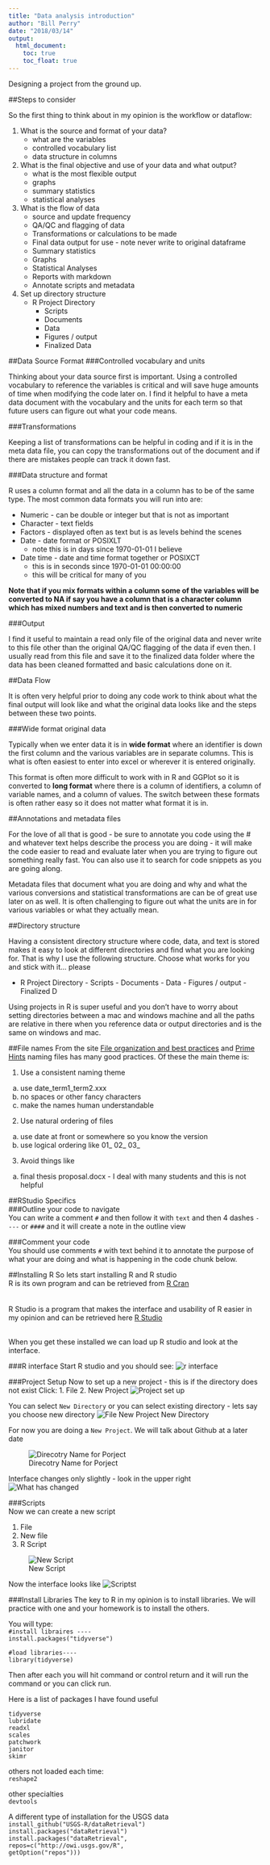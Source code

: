 ```yaml
---
title: "Data analysis introduction"
author: "Bill Perry"
date: "2018/03/14"
output:
  html_document:
    toc: true
    toc_float: true
---
```


Designing a project from the ground up.      

##Steps to consider    

So the first thing to think about in my opinion is the workflow or dataflow:   

  1. What is the source and format of your data? 
      + what are the variables
      + controlled vocabulary list
      + data structure in columns
  2. What is the final objective and use of your data and what output?     
      + what is the most flexible output     
      + graphs     
      + summary statistics     
      + statistical analyses      
  3. What is the flow of data      
      + source and update frequency     
      + QA/QC and flagging of data     
      + Transformations or calculations to be made     
      + Final data output for use - note never write to original dataframe     
      + Summary statistics     
      + Graphs     
      + Statistical Analyses     
      + Reports with markdown     
      + Annotate scripts and metadata     
  4. Set up directory structure 
      + R Project Directory
        - Scripts
        - Documents
        - Data
        - Figures / output
        - Finalized Data
      
##Data Source Format
###Controlled vocabulary and units   

Thinking about your data source first is important. Using a controlled vocabulary to reference the variables is critical and will save huge amounts of time when modifying the code later on. I find it helpful to have a meta data document with the vocabulary and the units for each term so that future users can figure out what your code means. 

###Transformations    

Keeping a list of transformations can be helpful in coding and if it is in the meta data file, you can copy the transformations out of the document and if there are mistakes people can track it down fast. 

###Data structure and format

R uses a column format and all the data in a column has to be of the same type. The most common data formats you will run into are:        

  + Numeric - can be double or integer but that is not as important
  + Character - text fields
  + Factors - displayed often as text but is as levels behind the scenes
  + Date - date format or POSIXLT
      - note this is in days since 1970-01-01 I believe
  + Date time - date and time format together or POSIXCT 
      - this is in seconds since 1970-01-01 00:00:00
      - this will be critical for many of you
      
      
  **Note that if you mix formats within a column some of the variables will be converted to NA if say you have a column that is a character column which has mixed numbers and text and is then converted to numeric**     
  
  
###Output     

I find it useful to maintain a read only file of the original data and never write to this file other than the original QA/QC flagging of the data if even then. I usually read from this file and save it to the finalized data folder where the data has been cleaned formatted and basic calculations done on it.

##Data Flow    

It is often very helpful prior to doing any code work to think about what the final output will look like and what the original data looks like and the steps between these two points. 

###Wide format original data    

Typically when we enter data it is in **wide format** where an identifier is down the first column and the various variables are in separate columns. This is what is often easiest to enter into excel or wherever it is entered originally. 

This format is often more difficult to work with in R and GGPlot so it is converted to **long format** where there is a column of identifiers, a column of variable names, and a column of values. The switch between these formats is often rather easy so it does not matter what format it is in.

##Annotations and metadata files    

For the love of all that is good - be sure to annotate you code using the # and whatever text helps describe the process you are doing - it will make the code easier to read and evaluate later when you are trying to figure out something really fast. You can also use it to search for code snippets as you are going along.

Metadata files that document what you are doing and why and what the various conversions and statistical transformations are can be of great use later on as well. It is often challenging to figure out what the units are in for various variables or what they actually mean.

##Directory structure    

Having a consistent directory structure where code, data, and text is stored makes it easy to look at different directories and find what you are looking for. That is why I use the following structure. Choose what works for you and stick with it... please   

 + R Project Directory
        - Scripts
        - Documents
        - Data
        - Figures / output
        - Finalized D    
        
        
Using projects in R is super useful and you don't have to worry about setting directories between a mac and windows machine and all the paths are relative in there when you reference data or output directories and is the same on windows and mac.


##File names
From the site [File organization and best practices](https://andrewbtran.github.io/NICAR/2018/workflow/docs/01-workflow_intro.html?utm_content=buffer858fd&utm_medium=social&utm_source=twitter.com&utm_campaign=buffer) and [Prime Hints](https://kkulma.github.io/2018-03-18-Prime-Hints-for-Running-a-data-project-in-R/)  naming files has many good practices. Of these the main theme is:    

1. Use a consistent naming theme
  a. use date_term1_term2.xxx
  b. no spaces or other fancy characters
  c. make the names human understandable
2. Use natural ordering of files
  a. use date at front or somewhere so you know the version
  b. use logical ordering like 01_ 02_ 03_
3. Avoid things like 
  a. final thesis proposal.docx - I deal with many students and this is not helpful
  

##RStudio Specifics     
###Outline your code to navigate    
You can write a comment `#` and then follow it with `text` and then 4 dashes `----` or `####` and it will create a note in the outline view

###Comment your code     
You should use comments `#` with text behind it to annotate the purpose of what your are doing and what is happening in the code chunk below.

##Installing R
So lets start installing R and R studio    
R is its own program and can be retrieved from [R Cran](https://cran.r-project.org/)   
<br>   
R Studio is a program that makes the interface and usability of R easier in my opinion and can be retrieved here [R Studio](https://www.rstudio.com/products/rstudio/download/)    

<br>
When you get these installed we can load up R studio and look at the interface.   

###R interface 
Start R studio and you should see:
![r interface](images/setup_1.png)

###Project Setup
Now to set up a new project - this is if the directory does not exist
Click:
1. File 
2. New Project
![Project set up](images/setup_2.png)
   
   You can select `New Directory` or you can select existing directory - lets say you choose new directory
   ![File New Project New Directory](images/setup_3.png)   
   
 For now you are doing a `New Project `.  We will talk about Github at a later date    
 
 ![Direcotry Name for Porject](images/setup_4.png)
   
   
  Interface changes only slightly - look in the upper right    
   ![What has changed](images/setup_5.png)    
   
   
###Scripts       
Now we can create a new script      

1. File 
2. New file
3. R Script

 ![New Script](images/setup_6.png)
 
 Now the interface looks like
  ![Scriptst](images/setup_7.png)
   
###Install Libraries
The key to R in my opinion is to install libraries. We will practice with one and your homework is to install the others.     

You will type:     
`#install libraires ----`      
`install.packages("tidyverse")`     

`#load libraries----`     
`library(tidyverse)`     
   
   
Then after each you will hit command or control return and it will run the command or you can click run.

Here is a list of packages I have found useful     

 
`tidyverse     `    
`lubridate     `    
`readxl     `   
`scales     `    
`patchwork    `    
`janitor    `     
`skimr`            



others not loaded each time:     
`reshape2`          


other specialties    
`devtools`          



A different type of installation for the USGS data      
`install_github("USGS-R/dataRetrieval")`        
`install.packages("dataRetrieval")`      
`install.packages("dataRetrieval",`       
`repos=c("http://owi.usgs.gov/R",`       
`getOption("repos")))`   
                
                

   

   

<!-- Global Site Tag (gtag.js) - Google Analytics -->
<script async src="https://www.googletagmanager.com/gtag/js?id=UA-88373117-4"></script>
<script>
  window.dataLayer = window.dataLayer || [];
  function gtag(){dataLayer.push(arguments)};
  gtag('js', new Date());

  gtag('config', 'UA-88373117-4');
</script>
